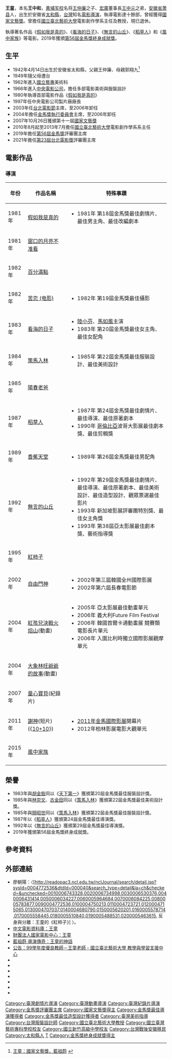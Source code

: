 {{藝人
|姓名 = 王童
|類型 = 導演
|圖片 =Wang Tong.jpg
|圖片尺寸 =
|圖片簡介 =
|本名 = 王中和
|羅馬拼音 = Wang Toon
|英文名 =
|暱稱 =
|其他藝名 =
|國籍 = {{ROC}}
|民族 =
|籍貫 = [[安徽省|安徽省]][[蕭縣|蕭縣]]
|出生日期 = {{birth date and age|1942|4|14}}
|出生地點 = {{ROC}}[[安徽省_(中華民國)|安徽省]][[太和縣|太和縣]]
|逝世日期 =
|逝世地點 =
|職業 = 攝影、舞台設計、服裝設計、導演、編劇
|語言 =
|教育程度 ={{Flagicon|Republic of China}}[[國立新竹高級中學|新竹高中]]<br>
 {{Flagicon|Republic of China}}[[國立藝術專科學校|國立藝術專科學校]]美術科<br>{{Flagicon|United States of America}}[[夏威夷大學|夏威夷大學]]戲劇系舞台設計組研究所畢業
|宗教信仰 =
|配偶 = 曾詠霓
|兒女 = 兒子
|父母 = 父：王仲廉<br>母：郭翔九
|音樂類型 =
|演奏樂器 =
|出道地點 =
|出道作 =
|出道日期 =
|代表作 =
|活躍年代 = 1981年－2019年
|唱片公司 =
|經紀公司 =
|網站 =
|相關團體 =
|獎項 = 第11屆[[國家文藝獎|國家文藝獎]]<br>[[第20屆金馬獎|第20屆]][[金馬獎|金馬獎]][[金馬獎最佳造型設計|最佳服裝設計]]<br>[[第22屆金馬獎|第22屆]][[金馬獎|金馬獎]][[金馬獎最佳美術設計|最佳美術設計]]<br>[[第22屆金馬獎|第22屆]][[金馬獎|金馬獎]][[金馬獎最佳造型設計|最佳服裝設計]]<br>[[第24屆金馬獎|第24屆]][[金馬獎|金馬獎]][[金馬獎最佳導演|最佳導演]]<br>[[第29屆金馬獎|第29屆]][[金馬獎|金馬獎]][[金馬獎最佳導演|最佳導演]]<br>[[第56屆金馬獎|第56屆]][[金馬獎|金馬獎]][[金馬獎終身成就獎|終身成就獎]]
|IMDb = 0911042
|現任成員 =
|過往成員 =
|音樂專輯 =
|電影 =
|主持節目 =
|電視劇 =
|廣播劇 =
|舞台劇 =
|書籍 =
}}
'''王童'''{{BD|1942年|4月14日|catIdx=W王}}，本名'''王中和'''，[[黄埔军校|黄埔军校]]名将[[王仲廉|王仲廉]]之子、[[宏廣|宏廣]]董事長[[王中元|王中元]]之弟，[[安徽省|安徽省]][[萧县|萧县]]人，出生於安徽省[[太和縣|太和縣]]，[[台灣|台灣]]知名[[電影|電影]][[導演|導演]]，執導電影達十餘部，曾經獲得[[國家文藝獎|國家文藝獎]]。曾擔任[[國立臺北藝術大學|國立臺北藝術大學]]電影創作學系主任及教授，現已退休。

執導著名作品《[[假如我是真的_(電影)|假如我是真的]]》、《[[看海的日子_(電影)|看海的日子]]》、《[[無言的山丘|無言的山丘]]》、《[[稻草人_(電影)|稻草人]]》和《[[風中家族|風中家族]]》等電影。2019年獲頒[[第56屆金馬獎|第56屆金馬獎]][[金馬獎終身成就獎|終身成就獎]]。

==生平==
*1942年4月14日出生於安徽省太和縣，父親王仲廉、母親郭翔九<ref>[http://blog.libertytimes.com.tw/russiablue/2007/10/26/4966  王童：國家文藝獎，藍祖蔚] {{webarchive|url=https://web.archive.org/web/20071115163439/http://blog.libertytimes.com.tw/russiablue/2007/10/26/4966 |date=2007-11-15 }}</ref>
*1949年隨父母遷台
*1962年進入[[國立藝專|國立藝專]]美術科
*1966年進入[[中央電影公司|中央電影公司]]，擔任多部電影美術與服裝設計
*1980年執導首部電影作品《[[假如我是真的_(電影)|假如我是真的]]》
*1997年任中央電影公司製片廠廠長
*2003年任[[台北電影節|台北電影節]]主席，至2006年卸任
*2004年擔任[[金馬獎執行委員會|金馬獎執行委員會]]主席，至2006年卸任
*2007年10月26日獲頒第十一屆[[國家文藝獎|國家文藝獎]]
*2010年8月起至2013年7月擔任[[國立臺北藝術大學|國立臺北藝術大學]]電影創作學系系主任
*2019年擔任[[第56屆金馬獎|第56屆金馬獎]]評審團主席
*2021年擔任[[第23屆台北電影獎|第23屆台北電影獎]]評審團主席

==電影作品==
===導演===
{| border="1" 
|- 
! 年份 !! 作品名稱 !! 特殊事蹟
|-
| 1981年 || [[假如我是真的_(電影)|假如我是真的]] 
|
*1981年 第18屆金馬獎最佳劇情片、最佳男主角、最佳改編劇本
|-
| 1981年 || [[窗口的月亮不准看|窗口的月亮不准看]] ||
|-
| 1982年 || [[百分滿點|百分滿點]] ||
|-
| 1982年 || [[苦恋_(电影)|苦恋 (电影)]] 
|
*1982年 第19屆金馬獎最佳攝影
|-
| 1983年 || [[看海的日子_(電影)|看海的日子]]
|
*[[陸小芬|陸小芬]]、[[馬如風|馬如風]]主演
*1983年 第20屆金馬獎最佳女主角、最佳女配角
|-
| 1984年 || [[策馬入林|策馬入林]] 
|
*1985年 第22屆金馬獎最佳服裝設計、最佳美術設計
|-
| 1985年 || [[陽春老爸|陽春老爸]] ||
|-
| 1987年 || [[稻草人_(電影)|稻草人]]
|
*1987年 第24屆金馬獎最佳劇情片、最佳導演、最佳原著劇本
*1990年 [[哥倫比亞|哥倫比亞]]波哥大影展最佳劇本獎、最佳剪輯獎
|-
| 1989年 || [[香蕉天堂|香蕉天堂]] 
|
*1989年 第26屆金馬獎最佳男配角
|-
| 1992年 || [[無言的山丘|無言的山丘]]
|
*1992年 第29屆金馬獎最佳劇情片、最佳導演、最佳原著劇本、最佳美術設計、最佳造型設計、觀眾票選最佳影片
*1993年 新加坡影展評審團特別獎、最佳女主角獎
*1993年 第38屆亞太影展最佳劇本獎、藝術指導獎
|-
| 1995年 || [[紅柿子|紅柿子]] ||
|-
| 2002年 || [[自由門神|自由門神]]
|
*2002年第三屆韓國全州國際影展
*2002年第六屆長春電影節
|-
| 2004年 || [[紅孩兒決戰火焰山|紅孩兒決戰火焰山]](動畫)
|
*2005年 亞太影展最佳動畫單元
*2006年 義大利Future Film Festival
*2006年 韓國首爾卡通動畫展 競賽類電影長片單元
*2006年 入圍比利時獨立國際影展觀摩單元
|-
| 2004年 || [[大象林旺爺爺的故事|大象林旺爺爺的故事]](動畫) ||
|-
| 2007年 || [[童心寶貝|童心寶貝]](紀錄片) ||
|-
| 2011年 || [[謝神|謝神]](短片)(《[[10+10|10+10]]》)
|
*[[2011年金馬國際影展|2011年金馬國際影展]]開幕片
*2012年柏林影展電影大觀單元
|
|-
| 2015年 || [[風中家族|風中家族]]||
|}

== 榮譽 ==
*1983年與[[胡金銓|胡金銓]]同以《[[天下第一_(1983年)|天下第一]]》獲頒第20屆金馬獎最佳服裝設計獎。
*1985年與[[林崇文|林崇文]]、[[古金田|古金田]]同以《[[策馬入林|策馬入林]]》獲頒第22屆金馬獎最佳美術設計獎。
*1985年與[[顏昭世|顏昭世]]同以《[[策馬入林|策馬入林]]》獲頒第22屆金馬獎最佳服裝設計獎。
*1987年以《[[稻草人|稻草人]]》獲頒第24屆金馬獎最佳導演獎。
*1992年以《[[無言的山丘|無言的山丘]]》獲頒第29屆金馬獎最佳導演獎。
*2019年獲頒第56屆金馬獎終身成就獎。

==參考資料==
<references/>

==外部連結==
*廖朝陽：〈[http://readopac3.ncl.edu.tw/nclJournal/search/detail.jsp?sysId=0004772536&dtdId=000040&search_type=detail&la=ch&checked=&unchecked=0010006743328,0020006734998,0030006530376,0040006431414,0050006034227,0060005964684,0070006084225,0080005783877,0090004772536,0100004750213,0110004723721,0120004715065,0130004707037,0140004680790,0150005620201,0160005578714,0170005558445,0180005510840,0190005488531,0200005463615, 反身與分離：王童的《紅柿子》] {{Wayback|url=http://readopac3.ncl.edu.tw/nclJournal/search/detail.jsp?sysId=0004772536&dtdId=000040&search_type=detail&la=ch&checked=&unchecked=0010006743328,0020006734998,0030006530376,0040006431414,0050006034227,0060005964684,0070006084225,0080005783877,0090004772536,0100004750213,0110004723721,0120004715065,0130004707037,0140004680790,0150005620201,0160005578714,0170005558445,0180005510840,0190005488531,0200005463615, |date=20200920092408 }}〉。
*[http://www.dianying.com/ft/person/WangTong 中文電影資料庫：王童] {{Wayback|url=http://www.dianying.com/ft/person/WangTong |date=20191012001715 }}
*[http://www.ctfa.org.tw/filmmaker/content.php?cid=2&id=514 財團法人國家電影中心：王童] {{Wayback|url=http://www.ctfa.org.tw/filmmaker/content.php?cid=2&id=514 |date=20200408042807 }}
*[http://blog.yam.com/tonyblue/article/256532 藍祖蔚 導演傳奇：王童的神話] {{Wayback|url=http://blog.yam.com/tonyblue/article/256532 |date=20090418002936 }}
*[https://web.archive.org/web/20160919190916/http://ctl.tnua.edu.tw/page2/news.php?Sn=399&lang=zh-tw 公告：99學年度優良教師－王童老師 - 國立臺北藝術大學 教學與學習支援中心]
*{{imdb name|0911042}}{{en}}
* {{Amg name|194455}}
* {{Amg name|323196}}
*{{hkmdb name|4750}}
*{{mtime people|893657}}
*{{douban people}}
*{{taiwancinema people|12443}}

{{王童}}
{{金馬獎最佳導演|第24·29屆}}
{{金馬獎最佳美術設計}}
{{金馬獎最佳造型設計}}
{{金馬獎終身成就獎}}
{{五十大華語導演}}

{{Authority control}}
{{DEFAULTSORT:Wang王}}
[[Category:臺灣劇情片導演|Category:臺灣劇情片導演]]
[[Category:臺灣動畫導演|Category:臺灣動畫導演]]
[[Category:臺灣紀錄片導演|Category:臺灣紀錄片導演]]
[[Category:金馬獎評審團主席|Category:金馬獎評審團主席]]
[[Category:國家文藝獎得主|Category:國家文藝獎得主]]
[[Category:金馬獎最佳導演獲得者|Category:金馬獎最佳導演獲得者]]
[[Category:金馬獎最佳造型設計獲得者|Category:金馬獎最佳造型設計獲得者]]
[[Category:臺灣美術指導|Category:臺灣美術指導]]
[[Category:台灣服裝設計師|Category:台灣服裝設計師]]
[[Category:國立臺北藝術大學教授|Category:國立臺北藝術大學教授]]
[[Category:國立臺灣藝術專科學校校友|Category:國立臺灣藝術專科學校校友]]
[[Category:國立新竹高級中學校友|Category:國立新竹高級中學校友]]
[[Category:台灣戰後安徽移民|Category:台灣戰後安徽移民]]
[[Category:太和縣人|Category:太和縣人]]
[[Category:王姓|T]]
[[Category:金馬獎終身成就獎得主|Category:金馬獎終身成就獎得主]]